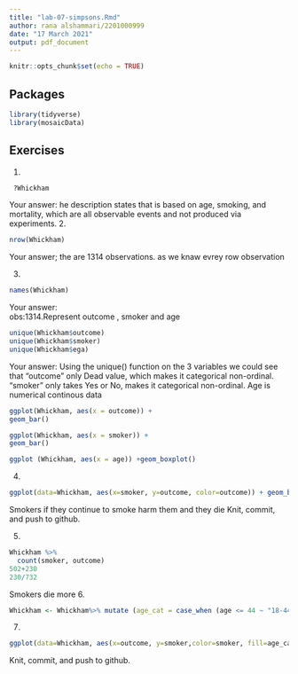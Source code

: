 ```yaml
---
title: "lab-07-simpsons.Rmd"
author: rana alshammari/2201000999 
date: "17 March 2021"
output: pdf_document
---
```


```r
knitr::opts_chunk$set(echo = TRUE)
```

## Packages

```r
library(tidyverse) 
library(mosaicData)
```


## Exercises


1.  
```r
 ?Whickham
```
    
Your answer:
he description states that is based on age, smoking, and mortality, which are all observable events and not produced via experiments.
2.  
```r
nrow(Whickham)
```

Your answer; the are 1314 observations. as we knaw evrey row observation

3.  

```r
names(Whickham)
```

Your answer:  
obs:1314.Represent outcome , smoker and age
```r
unique(Whickham$outcome)
unique(Whickham$smoker)
unique(Whickham$ega)
```

Your answer: 
Using the unique() function on the 3 variables we could see that "outcome" only Dead value, which makes it categorical non-ordinal. "smoker" only takes Yes or No, makes it categorical non-ordinal. Age is numerical continous data  
```r

ggplot(Whickham, aes(x = outcome)) +
geom_bar()
```


```r

ggplot(Whickham, aes(x = smoker)) +
geom_bar()
```

```r
ggplot (Whickham, aes(x = age)) +geom_boxplot() 
```


4. 

```r
ggplot(data=Whickham, aes(x=smoker, y=outcome, color=outcome)) + geom_bar(stat="identity")
```
Smokers if they continue to smoke harm them and they die
Knit, commit, and push to github.

5. 

```r
Whickham %>%
  count(smoker, outcome)
502+230
230/732
```
Smokers die more
6.

```r
Whickham <- Whickham%>% mutate (age_cat = case_when (age <= 44 ~ "18-44", age > 44. & age <= 64 ~ "45-64", age > 64 ~ "65+"))
```

7. 

```r
ggplot(data=Whickham, aes(x=outcome, y=smoker,color=smoker, fill=age_cat)) + geom_bar(stat="identity") +facet_wrap(~age_cat)
```

Knit, commit, and push to github.